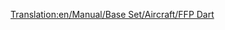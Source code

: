 [[Translation:en/Manual/Base Set/Aircraft/FFP Dart]]

{{it/Manuale/Set base/Aeromobili/StatAeromobili|Name=FFP Dart
|Image=[[File:en/Manual/Base Set/Aircraft/AërospatialeSE-310Caravelle.png|FPP Dart]]
|Costo=132.464
|Velocità=952 km/h
|Annuale=14.760
|Progettato=1954
|Vita=18
|Capacità=90 passeggeri e 10 sacchi postali
|Riadattabile=
*100 sacchi postali
*50 casse di beni
*25 tonnellate di cibo, borse di valori o sacchi di oro/diamanti
|Descrizione=Una capacità molto più elevata rispetto agli aerei precedenti, ma una durata inferiore e i prezzi più alti possono scoraggiare i nuovi giocatori dall'investire su questo velivolo.
|Real-lifeWikilink=Sud Aviation Caravelle
|Real-life=[https://it.wikipedia.org/wiki/Sud_Aviation_Caravelle Sud Aviation/Aérospatiale SE-210 Caravelle]
}}